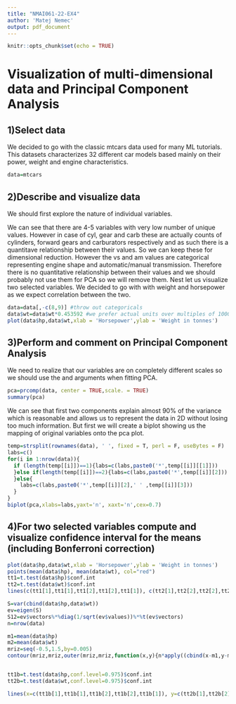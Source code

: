 ---
title: "NMAI061-22-EX4"
author: 'Matej Nemec'
output: pdf_document
---

```{r setup, include=FALSE}
knitr::opts_chunk$set(echo = TRUE)
```
# Visualization of multi-dimensional data and Principal Component Analysis

## 1)Select data
We decided to go with the classic mtcars data used for many ML tutorials. This datasets characterizes 32 different car models based mainly on their power, weight and engine characteristics. 

```{r load}
data=mtcars
```
## 2)Describe and visualize data
We should first explore the nature of individual variables.
\begin{enumerate}
\item \textbf{mpg} -	Miles/(US) gallon
\item \textbf{cyl} - Number of cylinders
\item \textbf{disp} -	Displacement (cu.in.)
\item \textbf{hp} -	Gross horsepower
\item \textbf{drat} -	Rear axle ratio
\item \textbf{wt} -	Weight (1000 lbs)
\item \textbf{qsec} -	1/4 mile time
\item \textbf{vs} -	Engine (0 = V-shaped, 1 = straight)
\item \textbf{am} -	Transmission (0 = automatic, 1 = manual)
\item \textbf{gear} -	Number of forward gears
\item \textbf{carb}	- Number of carburetors
\end{enumerate}

We can see that there are 4-5 variables with very low number of unique values. However in case of cyl, gear and carb these are actually counts of cylinders, forward gears and carburators respectively and as such there is a quantitave relationship between their values. So we can keep these for dimensional reduction. 
However the vs and am values are categorical representing engine shape and automatic/manual transmission. Therefore there is no quantitative relationship between their values and we should probably not use them for PCA so we will remove them.
Nest let us visualize two selected variables. We decided to go with with weight and horsepower as we expect correlation between the two. 

```{r plot}
data=data[,-c(8,9)] #throw out categoricals
data$wt=data$wt*0.453592 #we prefer actual units over multiples of 1000lbs
plot(data$hp,data$wt,xlab = 'Horsepower',ylab = 'Weight in tonnes')
```

## 3)Perform and comment on Principal Component Analysis

We need to realize that our variables are on completely different scales so we should use the \textbf{center} and \textbf{scale} arguments when fitting PCA.

```{r pca}
pca=prcomp(data, center = TRUE,scale. = TRUE)
summary(pca)
```
We can see that first two components explain almost 90% of the variance which is reasonable and allows us to represent the data in 2D without losing too much information. 
But first we will create a biplot showing us the mapping of original variables onto the pca plot.
```{r biplot}
temp=strsplit(rownames(data), ' ', fixed = T, perl = F, useBytes = F)
labs=c()
for(i in 1:nrow(data)){
  if (length(temp[[i]])==1){labs=c(labs,paste0('*',temp[[i]][[1]]))
  }else if(length(temp[[i]])==2){labs=c(labs,paste0('*',temp[[i]][2]))
  }else{
    labs=c(labs,paste0('*',temp[[i]][2],' ' ,temp[[i]][3]))
  }
}
biplot(pca,xlabs=labs,yaxt='n', xaxt='n',cex=0.7)
```
## 4)For two selected variables compute and visualize confidence interval for the means (including Bonferroni correction)
```{r pcaplot}
plot(data$hp,data$wt,xlab = 'Horsepower',ylab = 'Weight in tonnes')
points(mean(data$hp), mean(data$wt), col="red")
tt1=t.test(data$hp)$conf.int
tt2=t.test(data$wt)$conf.int
lines(c(tt1[1],tt1[1],tt1[2],tt1[2],tt1[1]), c(tt2[1],tt2[2],tt2[2],tt2[1],tt2[1]))

S=var(cbind(data$hp,data$wt))
ev=eigen(S)
S12=ev$vectors%*%diag(1/sqrt(ev$values))%*%t(ev$vectors)
n=nrow(data)

m1=mean(data$hp)
m2=mean(data$wt)
mriz=seq(-0.5,1.5,by=0.005)
contour(mriz,mriz,outer(mriz,mriz,function(x,y){n*apply((cbind(x-m1,y-m2)%*%S12)^2,1,sum)<=qchisq(0.95,2)}),add=TRUE,col="red",drawlabels=FALSE)


tt1b=t.test(data$hp,conf.level=0.975)$conf.int
tt2b=t.test(data$wt,conf.level=0.975)$conf.int

lines(x=c(tt1b[1],tt1b[1],tt1b[2],tt1b[2],tt1b[1]), y=c(tt2b[1],tt2b[2],tt2b[2],tt2b[1],tt2b[1]),col="blue")
```
